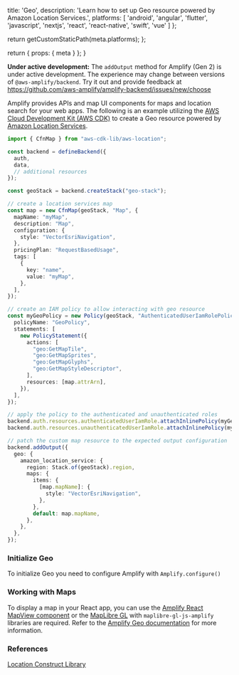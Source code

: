 
  title: 'Geo',
  description: 'Learn how to set up Geo resource powered by Amazon Location Services.',
  platforms: [
    'android',
    'angular',
    'flutter',
    'javascript',
    'nextjs',
    'react',
    'react-native',
    'swift',
    'vue'
  ]
};

  return getCustomStaticPath(meta.platforms);
};

  return {
    props: {
      meta
    }
  };
}

<Callout warning>

**Under active development:** The `addOutput` method for Amplify (Gen 2) is under active development. The experience may change between versions of `@aws-amplify/backend`. Try it out and provide feedback at https://github.com/aws-amplify/amplify-backend/issues/new/choose

</Callout>

Amplify provides APIs and map UI components for maps and location search for your web apps. The following is an example utilizing the [AWS Cloud Development Kit (AWS CDK)](https://docs.aws.amazon.com/cdk/latest/guide/home.html) to create a Geo resource powered by [Amazon Location Services](https://aws.amazon.com/location/).

```ts title="amplify/backend.ts"
import { CfnMap } from "aws-cdk-lib/aws-location";

const backend = defineBackend({
  auth, 
  data,
  // additional resources 
});

const geoStack = backend.createStack("geo-stack");

// create a location services map
const map = new CfnMap(geoStack, "Map", {
  mapName: "myMap",
  description: "Map",
  configuration: {
    style: "VectorEsriNavigation",
  },
  pricingPlan: "RequestBasedUsage",
  tags: [
    {
      key: "name",
      value: "myMap",
    },
  ],
});

// create an IAM policy to allow interacting with geo resource
const myGeoPolicy = new Policy(geoStack, "AuthenticatedUserIamRolePolicy", {
  policyName: "GeoPolicy",
  statements: [
    new PolicyStatement({
      actions: [
        "geo:GetMapTile",
        "geo:GetMapSprites",
        "geo:GetMapGlyphs",
        "geo:GetMapStyleDescriptor",
      ],
      resources: [map.attrArn],
    }),
  ],
});

// apply the policy to the authenticated and unauthenticated roles
backend.auth.resources.authenticatedUserIamRole.attachInlinePolicy(myGeoPolicy);
backend.auth.resources.unauthenticatedUserIamRole.attachInlinePolicy(myGeoPolicy);

// patch the custom map resource to the expected output configuration
backend.addOutput({
  geo: {
    amazon_location_service: {
      region: Stack.of(geoStack).region,
      maps: {
        items: {
          [map.mapName]: {
            style: "VectorEsriNavigation",
          },
        },
        default: map.mapName,
      },
    },
  },
});
```

### Initialize Geo

To initialize Geo you need to configure Amplify with `Amplify.configure()`

### Working with Maps

To display a map in your React app, you can use the [Amplify React MapView component](https://ui.docs.amplify.aws/react/components/geo) or the [MapLibre GL](https://github.com/maplibre/maplibre-gl-js) with `maplibre-gl-js-amplify` libraries are required. Refer to the [Amplify Geo documentation](/react/build-a-backend/more-features/geo/maps/) for more information.

### References

[Location Construct Library](https://docs.aws.amazon.com/cdk/api/v2/docs/aws-cdk-lib.aws_location-readme.html)
